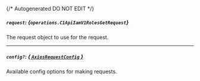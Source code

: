 {/* Autogenerated DO NOT EDIT  */}

##### `request`: *{`operations.C1ApiIamV1RolesGetRequest`}*
The request object to use for the request.
<Collapsible openLabel={Labels.showProperties} closeLabel={Labels.hideProperties}>
    <C1ApiIamV1RolesGetRequest/>
</Collapsible>

---
##### `config?`: [*{ `AxiosRequestConfig` }*](https://axios-http.com/docs/req_config)
Available config options for making requests.


